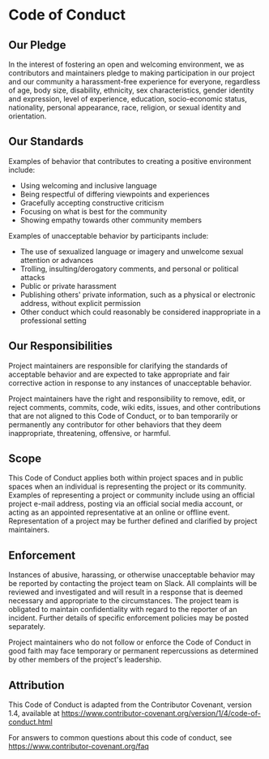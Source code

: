 Code of Conduct
===============

Our Pledge
----------

In the interest of fostering an open and welcoming environment, we as
contributors and maintainers pledge to making participation in our
project and our community a harassment-free experience for everyone,
regardless of age, body size, disability, ethnicity, sex
characteristics, gender identity and expression, level of experience,
education, socio-economic status, nationality, personal appearance,
race, religion, or sexual identity and orientation.

Our Standards
-------------

Examples of behavior that contributes to creating a positive environment
include:

-   Using welcoming and inclusive language
-   Being respectful of differing viewpoints and experiences
-   Gracefully accepting constructive criticism
-   Focusing on what is best for the community
-   Showing empathy towards other community members

Examples of unacceptable behavior by participants include:

-   The use of sexualized language or imagery and unwelcome sexual
    attention or advances
-   Trolling, insulting/derogatory comments, and personal or political
    attacks
-   Public or private harassment
-   Publishing others\' private information, such as a physical or
    electronic address, without explicit permission
-   Other conduct which could reasonably be considered inappropriate in
    a professional setting

Our Responsibilities
--------------------

Project maintainers are responsible for clarifying the standards of
acceptable behavior and are expected to take appropriate and fair
corrective action in response to any instances of unacceptable behavior.

Project maintainers have the right and responsibility to remove, edit,
or reject comments, commits, code, wiki edits, issues, and other
contributions that are not aligned to this Code of Conduct, or to ban
temporarily or permanently any contributor for other behaviors that they
deem inappropriate, threatening, offensive, or harmful.

Scope
-----

This Code of Conduct applies both within project spaces and in public
spaces when an individual is representing the project or its community.
Examples of representing a project or community include using an
official project e-mail address, posting via an official social media
account, or acting as an appointed representative at an online or
offline event. Representation of a project may be further defined and
clarified by project maintainers.

Enforcement
-----------

Instances of abusive, harassing, or otherwise unacceptable behavior may
be reported by contacting the project team on Slack. All complaints will
be reviewed and investigated and will result in a response that is
deemed necessary and appropriate to the circumstances. The project team
is obligated to maintain confidentiality with regard to the reporter of
an incident. Further details of specific enforcement policies may be
posted separately.

Project maintainers who do not follow or enforce the Code of Conduct in
good faith may face temporary or permanent repercussions as determined
by other members of the project\'s leadership.

Attribution
-----------

This Code of Conduct is adapted from the Contributor Covenant, version
1.4, available at
<https://www.contributor-covenant.org/version/1/4/code-of-conduct.html>

For answers to common questions about this code of conduct, see
<https://www.contributor-covenant.org/faq>
